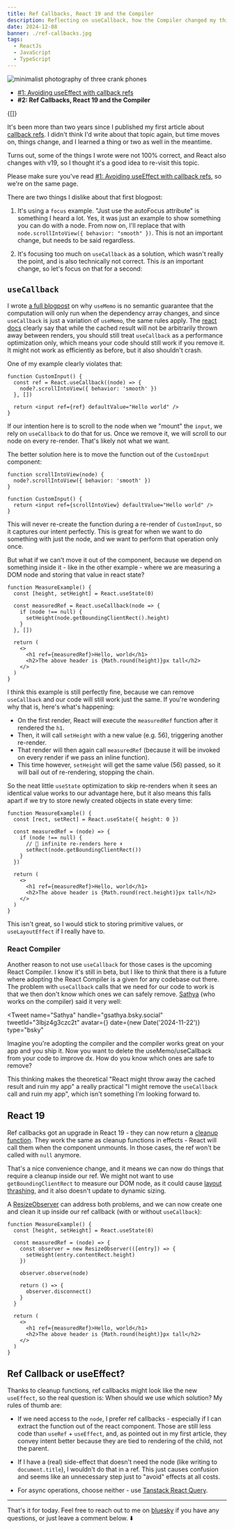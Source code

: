 ```yaml
---
title: Ref Callbacks, React 19 and the Compiler
description: Reflecting on useCallback, how the Compiler changed my thinking about it, and what React 19 has in store for Ref Callbacks...
date: 2024-12-08
banner: ./ref-callbacks.jpg
tags:
  - ReactJs
  - JavaScript
  - TypeScript
---
```



<img
  src="./ref-callbacks.jpg"
  alt="minimalist photography of three crank phones"
/>

<Attribution
  name="Pavan Trikutam"
  url="https://unsplash.com/@ptrikutam"
/>

- [#1: Avoiding useEffect with callback refs](avoiding-use-effect-with-callback-refs)
- <b>#2: Ref Callbacks, React 19 and the Compiler</b>

<Translations>{[]}</Translations>

It's been more than two years since I published my first article about [callback refs](avoiding-use-effect-with-callback-refs). I didn't think I'd write about that topic again, but time moves on, things change, and I learned a thing or two as well in the meantime.

Turns out, some of the things I wrote were not 100% correct, and React also changes with v19, so I thought it's a good idea to re-visit this topic.

<Aside title="Note">

Please make sure you've read [#1: Avoiding useEffect with callback refs](avoiding-use-effect-with-callback-refs), so we're on the same page.

</Aside>

There are two things I dislike about that first blogpost:

1. It's using a `focus` example. "Just use the autoFocus attribute" is something I heard a lot. Yes, it was just an example to show something you can do with a node. From now on, I'll replace that with `node.scrollIntoView({ behavior: "smooth" })`. This is not an important change, but needs to be said regardless.

2. It's focusing too much on `useCallback` as a solution, which wasn't really the point, and is also technically not correct. This _is_ an important change, so let's focus on that for a second:

## `useCallback`

I wrote [a full blogpost](use-state-for-one-time-initializations) on why `useMemo` is no semantic guarantee that the computation will only run when the dependency array changes, and since `useCallback` is just a variation of `useMemo`, the same rules apply. The [react docs](https://react.dev/reference/react/useCallback#caveats) clearly say that while the cached result will not be arbitrarily thrown away between renders, you should still treat `useCallback` as a performance optimization only, which means your code should still work if you remove it. It might not work as efficiently as before, but it also shouldn't crash.

One of my example clearly violates that:

```jsx:title=ref-callback-with-use-callback
function CustomInput() {
  const ref = React.useCallback((node) => {
    node?.scrollIntoView({ behavior: 'smooth' })
  }, [])

  return <input ref={ref} defaultValue="Hello world" />
}
```

If our intention here is to scroll to the node when we "mount" the `input`, we rely on `useCallback` to do that for us. Once we remove it, we will scroll to our node on every re-render. That's likely not what we want.

The better solution here is to move the function out of the `CustomInput` component:

```jsx:title=ref-with-stable-function {1-3}
function scrollIntoView(node) {
  node?.scrollIntoView({ behavior: 'smooth' })
}

function CustomInput() {
  return <input ref={scrollIntoView} defaultValue="Hello world" />
}
```

This will never re-create the function during a re-render of `CustomInput`, so it captures our intent perfectly. This is great for when we want to do something with just the node, and we want to perform that operation only once.

<VerticalRuler height="5em" />

But what if we can't move it out of the component, because we depend on something inside it - like in the other example - where we are measuring a DOM node and storing that value in react state?

```jsx:title=measure-a-dom-node {4,8}
function MeasureExample() {
  const [height, setHeight] = React.useState(0)

  const measuredRef = React.useCallback(node => {
    if (node !== null) {
      setHeight(node.getBoundingClientRect().height)
    }
  }, [])

  return (
    <>
      <h1 ref={measuredRef}>Hello, world</h1>
      <h2>The above header is {Math.round(height)}px tall</h2>
    </>
  )
}
```

I think this example is still perfectly fine, because we can remove `useCallback` and our code will still work just the same. If you're wondering why that is, here's what's happening:

- On the first render, React will execute the `measuredRef` function after it rendered the `h1`.
- Then, it will call `setHeight` with a new value (e.g. 56), triggering another re-render.
- That render will then again call `measuredRef` (because it will be invoked on every render if we pass an inline function).
- This time however, `setHeight` will get the same value (56) passed, so it will bail out of re-rendering, stopping the chain.

So the neat little `useState` optimization to skip re-renders when it sees an identical value works to our advantage here, but it also means this falls apart if we try to store newly created objects in state every time:

```jsx:title=store-rect-in-state {2,6,7}
function MeasureExample() {
  const [rect, setRect] = React.useState({ height: 0 })

  const measuredRef = (node) => {
    if (node !== null) {
      // 🚨 infinite re-renders here ⬇️
      setRect(node.getBoundingClientRect())
    }
  })

  return (
    <>
      <h1 ref={measuredRef}>Hello, world</h1>
      <h2>The above header is {Math.round(rect.height)}px tall</h2>
    </>
  )
}
```

This isn't great, so I would stick to storing primitive values, or `useLayoutEffect` if I really have to.

### React Compiler

Another reason to not use `useCallback` for those cases is the upcoming React Compiler. I know it's still in beta, but I like to think that there is a future where adopting the React Compiler is a given for any codebase out there. The problem with `useCallback` calls that we need for our code to work is that we then don't know which ones we can safely remove. [Sathya](https://bsky.app/profile/gsathya.bsky.social) (who works on the compiler) said it very well:

<Tweet
  name="Sathya"
  handle="gsathya.bsky.social"
  tweetId="3lbjz4g3czc2t"
  avatar={<AvatarSathya />}
  date={new Date('2024-11-22')}
  type="bsky"
>
  <p>
    Imagine you're adopting the compiler and the compiler works great
    on your app and you ship it. Now you want to delete the
    useMemo/useCallback from your code to improve dx. How do you know
    which ones are safe to remove?
  </p>
</Tweet>

This thinking makes the theoretical "React might throw away the cached result and ruin my app" a really practical "I might remove the `useCallback` call and ruin my app", which isn't something I'm looking forward to.

## React 19

Ref callbacks got an upgrade in React 19 - they can now return a [cleanup function](https://react.dev/blog/2024/12/05/react-19#cleanup-functions-for-refs). They work the same as cleanup functions in effects - React will call them when the component unmounts. In those cases, the ref won't be called with `null` anymore.

That's a nice convenience change, and it means we can now do things that require a cleanup inside our ref. We might not want to use `getBoundingClientRect` to measure our DOM node, as it could cause [layout thrashing](https://gist.github.com/paulirish/5d52fb081b3570c81e3a), and it also doesn't update to dynamic sizing.

A [ResizeObserver](https://developer.mozilla.org/en-US/docs/Web/API/ResizeObserver) can address both problems, and we can now create one and clean it up inside our ref callback (with or without `useCallback`):

```jsx:title=ResizeObserver {5-13}
function MeasureExample() {
  const [height, setHeight] = React.useState(0)

  const measuredRef = (node) => {
    const observer = new ResizeObserver(([entry]) => {
      setHeight(entry.contentRect.height)
    })

    observer.observe(node)

    return () => {
      observer.disconnect()
    }
  }

  return (
    <>
      <h1 ref={measuredRef}>Hello, world</h1>
      <h2>The above header is {Math.round(height)}px tall</h2>
    </>
  )
}
```

## Ref Callback or useEffect?

Thanks to cleanup functions, ref callbacks might look like the new `useEffect`, so the real question is: When should we use which solution? My rules of thumb are:

- If we need access to the `node`, I prefer ref callbacks - especially if I can extract the function out of the react component. Those are still less code than `useRef` + `useEffect`, and, as pointed out in my first article, they convey intent better because they are tied to rendering of the child, not the parent.

- If I have a (real) side-effect that doesn't need the node (like writing to `document.title`), I wouldn't do that in a ref. This just causes confusion and seems like an unnecessary step just to "avoid" effects at all costs.

- For async operations, choose neither - use [Tanstack React Query](https://tanstack.com/query/latest).

---

That's it for today. Feel free to reach out to me on [bluesky](https://bsky.app/profile/tkdodo.eu)
if you have any questions, or just leave a comment below. ⬇️

<Comments />

